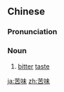==Chinese==
{{zh-forms}}

===Pronunciation===
{{zh-pron
|m=kǔwèi
|cat=n
}}

===Noun===
{{zh-noun}}

# [[bitter]] [[taste]]

[[ja:苦味]]
[[zh:苦味]]